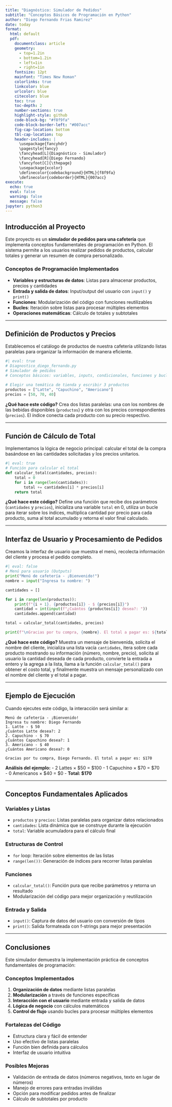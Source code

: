 ```yaml
---
title: "Diagnóstico: Simulador de Pedidos"
subtitle: "Conceptos Básicos de Programación en Python"
author: "Diego Fernando Frias Ramirez"
date: today
format: 
  html: default
  pdf:
    documentclass: article
    geometry: 
      - top=1.2in
      - bottom=1.2in
      - left=1in
      - right=1in
    fontsize: 12pt
    mainfont: "Times New Roman"
    colorlinks: true
    linkcolor: blue
    urlcolor: blue
    citecolor: blue
    toc: true
    toc-depth: 2
    number-sections: true
    highlight-style: github
    code-block-bg: "#f8f9fa"
    code-block-border-left: "#007acc"
    fig-cap-location: bottom
    tbl-cap-location: top
    header-includes: |
      \usepackage{fancyhdr}
      \pagestyle{fancy}
      \fancyhead[L]{Diagnóstico - Simulador}
      \fancyhead[R]{Diego Fernando}
      \fancyfoot[C]{\thepage}
      \usepackage{xcolor}
      \definecolor{codebackground}{HTML}{f8f9fa}
      \definecolor{codeborder}{HTML}{007acc}
execute:
  echo: true
  eval: false
  warning: false
  message: false
jupyter: python3
---
```


## Introducción al Proyecto

Este proyecto es un **simulador de pedidos para una cafetería** que implementa conceptos fundamentales de programación en Python. El sistema permite a los usuarios realizar pedidos de productos, calcular totales y generar un resumen de compra personalizado.

### Conceptos de Programación Implementados

- **Variables y estructuras de datos**: Listas para almacenar productos, precios y cantidades
- **Entrada y salida de datos**: Input/output del usuario con `input()` y `print()`
- **Funciones**: Modularización del código con funciones reutilizables  
- **Bucles**: Iteración sobre listas para procesar múltiples elementos
- **Operaciones matemáticas**: Cálculo de totales y subtotales

---

## Definición de Productos y Precios

Establecemos el catálogo de productos de nuestra cafetería utilizando listas paralelas para organizar la información de manera eficiente.

```python
#| eval: true
# Diagnostico_diego_fernando.py
# Simulador de pedidos
# Conceptos básicos: variables, inputs, condicionales, funciones y bucles

# Elegir una temática de tienda y escribir 3 productos
productos = ["Latte", "Capuchino", "Americano"]
precios = [50, 70, 40]
```

**¿Qué hace este código?**
Crea dos listas paralelas: una con los nombres de las bebidas disponibles (`productos`) y otra con los precios correspondientes (`precios`). El índice conecta cada producto con su precio respectivo.

---

## Función de Cálculo de Total

Implementamos la lógica de negocio principal: calcular el total de la compra basándose en las cantidades solicitadas y los precios unitarios.

```python
#| eval: true
# Función para calcular el total
def calcular_total(cantidades, precios):
    total = 0
    for i in range(len(cantidades)):
        total += cantidades[i] * precios[i]
    return total
```

**¿Qué hace este código?**
Define una función que recibe dos parámetros (`cantidades` y `precios`), inicializa una variable `total` en 0, utiliza un bucle para iterar sobre los índices, multiplica cantidad por precio para cada producto, suma al total acumulado y retorna el valor final calculado.

---

## Interfaz de Usuario y Procesamiento de Pedidos

Creamos la interfaz de usuario que muestra el menú, recolecta información del cliente y procesa el pedido completo.

```python
#| eval: false
# Menú para usuario (Outputs)
print("Menú de cafetería - ¡Bienvenido!")
nombre = input("Ingresa tu nombre: ")

cantidades = []

for i in range(len(productos)):
    print(f"{i + 1}. {productos[i]} - $ {precios[i]}")
    cantidad = int(input(f"¿Cuántos {productos[i]} desea?: "))
    cantidades.append(cantidad)

total = calcular_total(cantidades, precios)

print(f"\nGracias por tu compra, {nombre}. El total a pagar es: ${total}")
```

**¿Qué hace este código?**
Muestra un mensaje de bienvenida, solicita el nombre del cliente, inicializa una lista vacía `cantidades`, itera sobre cada producto mostrando su información (número, nombre, precio), solicita al usuario la cantidad deseada de cada producto, convierte la entrada a entero y la agrega a la lista, llama a la función `calcular_total()` para obtener el costo total, y finalmente muestra un mensaje personalizado con el nombre del cliente y el total a pagar.

---

## Ejemplo de Ejecución

Cuando ejecutes este código, la interacción será similar a:

```
Menú de cafetería - ¡Bienvenido!
Ingresa tu nombre: Diego Fernando
1. Latte - $ 50
¿Cuántos Latte desea?: 2
2. Capuchino - $ 70
¿Cuántos Capuchino desea?: 1
3. Americano - $ 40
¿Cuántos Americano desea?: 0

Gracias por tu compra, Diego Fernando. El total a pagar es: $170
```

**Análisis del ejemplo:**
- 2 Lattes × $50 = $100
- 1 Capuchino × $70 = $70  
- 0 Americanos × $40 = $0
- **Total: $170**

---

## Conceptos Fundamentales Aplicados

### Variables y Listas
- `productos` y `precios`: Listas paralelas para organizar datos relacionados
- `cantidades`: Lista dinámica que se construye durante la ejecución
- `total`: Variable acumuladora para el cálculo final

### Estructuras de Control
- `for` loop: Iteración sobre elementos de las listas
- `range(len())`: Generación de índices para recorrer listas paralelas

### Funciones
- `calcular_total()`: Función pura que recibe parámetros y retorna un resultado
- Modularización del código para mejor organización y reutilización

### Entrada y Salida
- `input()`: Captura de datos del usuario con conversión de tipos
- `print()`: Salida formateada con f-strings para mejor presentación

---

## Conclusiones

Este simulador demuestra la implementación práctica de conceptos fundamentales de programación:

### Conceptos Implementados
1. **Organización de datos** mediante listas paralelas
2. **Modularización** a través de funciones específicas  
3. **Interacción con el usuario** mediante entrada y salida de datos
4. **Lógica de negocio** con cálculos matemáticos
5. **Control de flujo** usando bucles para procesar múltiples elementos

### Fortalezas del Código
- Estructura clara y fácil de entender
- Uso efectivo de listas paralelas
- Función bien definida para cálculos
- Interfaz de usuario intuitiva

### Posibles Mejoras
- Validación de entrada de datos (números negativos, texto en lugar de números)
- Manejo de errores para entradas inválidas  
- Opción para modificar pedidos antes de finalizar
- Cálculo de subtotales por producto